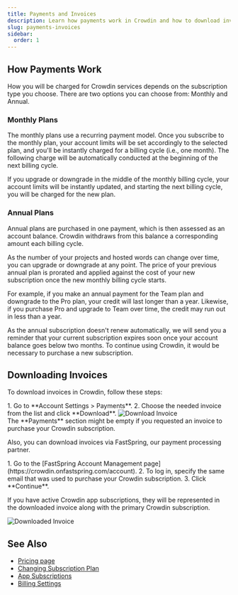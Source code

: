 ```yaml
---
title: Payments and Invoices
description: Learn how payments work in Crowdin and how to download invoices
slug: payments-invoices
sidebar:
  order: 1
---
```



## How Payments Work

How you will be charged for Crowdin services depends on the subscription type you choose. There are two options you can choose from: Monthly and Annual.

### Monthly Plans

The monthly plans use a recurring payment model. Once you subscribe to the monthly plan, your account limits will be set accordingly to the selected plan, and you'll be instantly charged for a billing cycle (i.e., one month). The following charge will be automatically conducted at the beginning of the next billing cycle. 

If you upgrade or downgrade in the middle of the monthly billing cycle, your account limits will be instantly updated, and starting the next billing cycle, you will be charged for the new plan.

### Annual Plans

Annual plans are purchased in one payment, which is then assessed as an account balance. Crowdin withdraws from this balance a corresponding amount each billing cycle.

As the number of your projects and hosted words can change over time, you can upgrade or downgrade at any point. The price of your previous annual plan is prorated and applied against the cost of your new subscription once the new monthly billing cycle starts.

For example, if you make an annual payment for the Team plan and downgrade to the Pro plan, your credit will last longer than a year.
Likewise, if you purchase Pro and upgrade to Team over time, the credit may run out in less than a year.

As the annual subscription doesn't renew automatically, we will send you a reminder that your current subscription expires soon once your account balance goes below two months. To continue using Crowdin, it would be necessary to purchase a new subscription.

## Downloading Invoices

To download invoices in Crowdin, follow these steps:

<Steps>
  1. Go to **Account Settings > Payments**.
  2. Choose the needed invoice from the list and click **Download**.
</Steps>

<Image src={downloadInvoice} alt="Download Invoice" />

<Aside>
  The **Payments** section might be empty if you requested an invoice to purchase your Crowdin subscription.
</Aside>

Also, you can download invoices via FastSpring, our payment processing partner.

<Steps>
  1. Go to the [FastSpring Account Management page](https://crowdin.onfastspring.com/account).
  2. To log in, specify the same email that was used to purchase your Crowdin subscription.
  3. Click **Continue**. 
</Steps>

If you have active Crowdin app subscriptions, they will be represented in the downloaded invoice along with the primary Crowdin subscription.

<Image src={downloadedInvoice} alt="Downloaded Invoice" />

## See Also

* [Pricing page](https://crowdin.com/pricing)
* [Changing Subscription Plan](/changing-subscription-plan/)
* [App Subscriptions](/app-subscriptions/)
* [Billing Settings](/billing-settings/)

